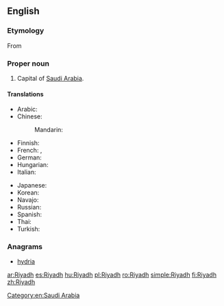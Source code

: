 ==English==
{{wikipedia}}

===Etymology===
From {{etyl|ar}} {{term|الرياض|tr=al-RiyaaD|lang=ar}}

===Proper noun===
{{en-proper noun}}

# Capital of [[Saudi Arabia]].

====Translations====
{{trans-top|capital of Saudi Arabia}}
* Arabic: {{t-|ar|الرياض|m|tr=al-RiyaaD}}
* Chinese:
*: Mandarin: {{t|cmn|利雅得|tr=Lìyǎde|sc=Hani}}
* Finnish: {{t+|fi|Riad}}
* French: {{t-|fr|Riyad|m}}, {{t-|fr|Riad|m}}
* German: {{t+|de|Riad|n}}
* Hungarian: {{t|hu|Rijád}}
* Italian: {{t-|it|Riad|f}}
{{trans-mid}}
* Japanese: {{t|ja|リヤド|tr=Riyado}}
* Korean: {{t|ko|리야드|tr=Liyadeu|sc=Hang}}
* Navajo: {{tø|nv|Wiyáád}}
* Russian: {{t+|ru|Эр-Рияд|m|tr=Er-Rijád}}
* Spanish: {{t+|es|Riad|m}}
* Thai: {{t|th|ริยาด|tr=rí-yâat}}
* Turkish: {{t-|tr|Riyad}}
{{trans-bottom}}

===Anagrams===
* [[hydria#English|hydria]]

[[Category:en:Saudi Arabia]]

[[ar:Riyadh]]
[[es:Riyadh]]
[[hu:Riyadh]]
[[pl:Riyadh]]
[[ro:Riyadh]]
[[simple:Riyadh]]
[[fi:Riyadh]]
[[zh:Riyadh]]